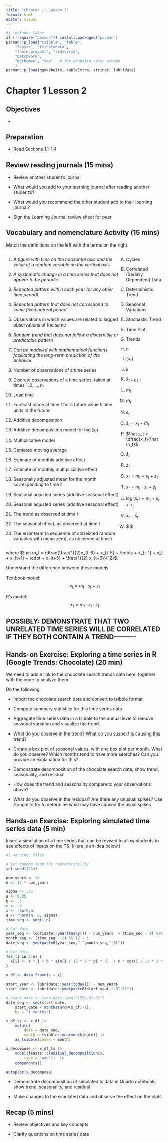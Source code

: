```yaml
---
title: "Chapter 1: Lesson 2"
format: html
editor: visual
---
```


```r
#| include: false
if (!require("pacman")) install.packages("pacman")
pacman::p_load("tsibble", "fable", 
    "feasts", "tsibbledata",
    "fable.prophet", "tidyverse",
    "patchwork",
    "ggthemes", "see"   # for okabeito color scheme
    )
pacman::p_load(ggokabeito, kableExtra, stringr, lubridate)
```

# Chapter 1 Lesson 2

## Objectives

-   

## Preparation

-   Read Sections 1.1-1.4

## Review reading journals (15 mins)

-   Review another student's journal

-   What would you add to your learning journal after reading another student's?

-   What would you recommend the other student add to their learning journal?

-   Sign the Learning Journal review sheet for peer

## Vocabulary and nomenclature Activity (15 mins)

Match the definitions on the left with the terms on the right.

<!-- https://bookdown.org/yihui/rmarkdown-cookbook/multi-column.html -->

::: {style="display: flex;"}
<div>

1.  *A figure with time on the horizontal axis and the value of a random variable on the vertical axis*

2.  *A systematic change in a time series that does not appear to be periodic*

3.  *Repeated pattern within each year (or any other time period)*

4.  *Repeated pattern that does not correspond to some fixed natural period*

5.  Observations in which values are related to lagged observations of the same

6.  *Random trend that does not follow a discernible or predictable pattern*

7.  *Can be modeled with mathematical functions, facilitating the long-term prediction of the behavior*

8.  Number of observations of a time series

9.  Discrete observations of a time series, taken at times $1, 2, \ldots, n$.

10. Lead time

11. Forecast made at time $t$ for a future value $k$ time units in the future

12. Additive decomposition

13. Additive decomposition model for $\log(x_t)$

14. Multiplicative model

15. Centered moving average

16. Estimate of monthly additive effect

17. Estimate of monthly multipliciative effect

18. Seasonally adjusted mean for the month corresponding to time $t$

19. Seasonal adjusted series (additive seasonal effect)

20. Seasonal adjusted series (additive seasonal effect)

21. The trend as observed at time $t$

22. The seasonal effect, as observed at time $t$

23. The error term (a sequence of correlated random variables with mean zero), as observed at time $t$

</div>

<div>

A.  Cycles

B.  Correlated (Serially Dependent) Data

C.  Deterministic Trend

D.  Seasonal Variations

E.  Stochastic Trend

F.  Time Plot

G.  Trends

H.  $n$

I.  $\{x_t\}$

J.  $k$

K.  $\hat x_{t+k \mid t}$

L.  $m_t$

M.  $\hat m_t$

N.  $s_t$

O.  $\hat s_t = x_t - \hat m_t$

P.  $\hat s_t = \dfrac{x_t}{\hat m_t}$

Q.  $\bar s_t$

R.  $z_t$

S.  $x_t = m_t + s_t + z_t$

T.  $x_t = m_t \cdot s_t + z_t$

U.  $\log(x_t) = m_t + s_t + z_t$

V.  $x_t - \bar s_t$

W.  \$\dfrac{x_t}{{\bar s}_t} \$\
    <!-- = {x_t}/{\bar s_t} -->

</div>
:::

where $\hat m_t = \dfrac{\frac{1}{2}x_{t-6} + x_{t-5} + \cdots + x_{t-1} + x_t + x_{t+1} + \cdot + x_{t+5} + \frac{1}{2} x_{t+6}}{12}$.

::: callout-warning
Understand the difference between these models

Textbook model: $$ x_t = m_t \cdot s_t + z_t $$

R's model: $$ x_t = m_t \cdot s_t \cdot z_t $$
:::

## POSSIBLY: DEMONSTRATE THAT TWO UNRELATED TIME SERIES WILL BE CORRELATED IF THEY BOTH CONTAIN A TREND----------

## Hands-on Exercise: Exploring a time series in R (Google Trends: Chocolate) (20 min)

::: callout-caution
We need to add a link to the chocolate search trends data here, together with the code to analyze them
:::

Do the following.

-   Import the chocolate search data and convert to tsibble format

-   Compute summary statistics for this time series data

-   Aggregate time series data in a tsibble to the annual level to remove seasonal variation and visualize the trend.

-   What do you observe in the trend? What do you suspect is causing this trend?

-   Create a box plot of seasonal values, with one box plot per month. What do you observe? Which months tend to have more searches? Can you provide an explanation for this?

-   Demonstrate decomposition of the chocolate search data; show trend, seasonality, and residual

-   How does the trend and seasonality compare to your observations above?

-   What do you observe in the residual? Are there any unusual spikes? Use Google to try to determine what may have caused the usual spikes.

## Hands-on Exercise: Exploring simulated time series data (5 min)

::: callout-caution
Insert a simulation of a time series that can be revised to allow students to see effects of inputs on the TS. (Here is an idea below.)
:::

```r
#| warning: false

# Set random seed for reproducibility
set.seed(1234) 

num_years <- 10
n <- 12 * num_years

sigma <- .75
a <- 0.05
b <- .5
c <- .9
x <- rep(0,n)
e <- rnorm(n, 0, sigma)
time_seq <- seq(1,n)

# Get date
year_seq <- lubridate::year(today()) - num_years  + (time_seq - 1) %/% 12
month_seq <- (time_seq - 1) %% 12 + 1
date_seq <- ymd(paste0(year_seq,"-",month_seq,"-01"))

# Get data
for (i in 2:n) {
  x[i] <- a * i + b * sin(i / 12 * 2 * pi * 3)  + c * cos(i / 12 * 2 * pi * 2) + e[i]
}

x_df <- data.frame(x = x)

start_year <- lubridate::year(today()) - num_years
start_date <- lubridate::ymd(paste0(start_year,"-01-01"))

# start_date <- lubridate::ymd("1958-01-01")
date_seq <- seq(start_date,
    start_date + months(nrow(x_df)-1),
    by = "1 months")

x_df_ts <- x_df |>
    mutate(
        date = date_seq,
        month = tsibble::yearmonth(date)) |>
    as_tsibble(index = month)

x_decompose <- x_df_ts |>
    model(feasts::classical_decomposition(x,
        type = "add"))  |>
    components()

autoplot(x_decompose)
```

-   Demonstrate decomposition of simulated ts data in Quarto notebook; show trend, seasonality, and residual

-   Make changes to the simulated data and observe the effect on the plots

## Recap (5 mins)

-   Review objectives and key concepts

-   Clarify questions on time series data

<!-- # NEXT LESSON: Decomposition -->

<!-- ## Preparation -->

<!-- -   Read Sections 1.5-1.6 -->

<!-- ## Review reading journals (15 mins) -->

<!-- -   Review another student's journal -->

<!-- -   What would you add to your learning journal after reading another student's? -->

<!-- -   What would you recommend the other student add to their learning journal? -->

<!-- -   Sign the Learning Journal review sheet for peer -->

<!-- ## Random walks (5-10 mins) -->

<!-- ```          -->

<!-- -   Definition of a random walk -->

<!-- -   Example: tossing a coin and moving left or right one integer on a number line -->

<!-- ``` -->

<!-- ::: callout-caution -->

<!-- Please add simulation of random walk here -->

<!-- ::: -->

<!-- ## Recap (5 mins) -->

<!-- ```          -->

<!-- -   Review objectives and key concepts -->

<!-- -   Clarify questions on course or time series data -->

<!-- ``` -->
